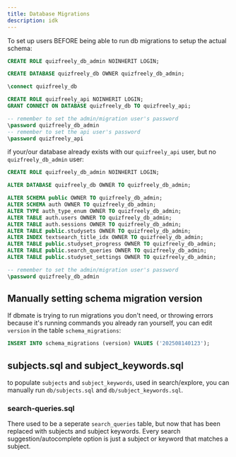 ```yaml
---
title: Database Migrations
description: idk
---
```


To set up users BEFORE being able to run db migrations to setup the actual schema:
```sql
CREATE ROLE quizfreely_db_admin NOINHERIT LOGIN;

CREATE DATABASE quizfreely_db OWNER quizfreely_db_admin;

\connect quizfreely_db

CREATE ROLE quizfreely_api NOINHERIT LOGIN;
GRANT CONNECT ON DATABASE quizfreely_db TO quizfreely_api;

-- remember to set the admin/migration user's password
\password quizfreely_db_admin
-- remember to set the api user's password
\password quizfreely_api
```

if your/our database already exists with our `quizfreely_api` user, but no `quizfreely_db_admin` user:
```sql
CREATE ROLE quizfreely_db_admin NOINHERIT LOGIN;

ALTER DATABASE quizfreely_db OWNER TO quizfreely_db_admin;

ALTER SCHEMA public OWNER TO quizfreely_db_admin;
ALTER SCHEMA auth OWNER TO quizfreely_db_admin;
ALTER TYPE auth_type_enum OWNER TO quizfreely_db_admin;
ALTER TABLE auth.users OWNER TO quizfreely_db_admin;
ALTER TABLE auth.sessions OWNER TO quizfreely_db_admin;
ALTER TABLE public.studysets OWNER TO quizfreely_db_admin;
ALTER INDEX textsearch_title_idx OWNER TO quizfreely_db_admin;
ALTER TABLE public.studyset_progress OWNER TO quizfreely_db_admin;
ALTER TABLE public.search_queries OWNER TO quizfreely_db_admin;
ALTER TABLE public.studyset_settings OWNER TO quizfreely_db_admin;

-- remember to set the admin/migration user's password
\password quizfreely_db_admin
```

## Manually setting schema migration version

If dbmate is trying to run migrations you don't need, or throwing errors because it's running commands you already ran yourself, you can edit `version` in the table `schema_migrations`:
```sql
INSERT INTO schema_migrations (version) VALUES ('202508140123');
```

## subjects.sql and subject_keywords.sql

to populate `subjects` and `subject_keywords`, used in search/explore, you can manually run `db/subjects.sql` and `db/subject_keywords.sql`.

### search-queries.sql

There used to be a seperate `search_queries` table, but now that has been replaced with subjects and subject keywords. Every search suggestion/autocomplete option is just a subject or keyword that matches a subject.
